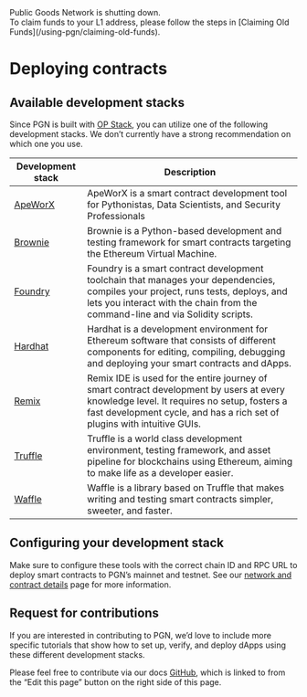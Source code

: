  
<Callout type="warning" emoji="⚠️">
  Public Goods Network is shutting down.<br/>To claim funds to your L1 address, please follow the steps in [Claiming Old Funds](/using-pgn/claiming-old-funds).
</Callout>

<br />

# Deploying contracts

## Available development stacks

Since PGN is built with [OP Stack](https://stack.optimism.io/), you can utilize one of the following development stacks. We don’t currently have a strong recommendation on which one you use.

| Development stack                                                           | Description                                                                                                                                                                                                          |
| --------------------------------------------------------------------------- | -------------------------------------------------------------------------------------------------------------------------------------------------------------------------------------------------------------------- |
| [ApeWorX](https://docs.apeworx.io/ape/stable/userguides/quickstart.html)    | ApeWorX is a smart contract development tool for Pythonistas, Data Scientists, and Security Professionals                                                                                                            |
| [Brownie](https://eth-brownie.readthedocs.io/en/stable/)                    | Brownie is a Python-based development and testing framework for smart contracts targeting the Ethereum Virtual Machine.                                                                                              |
| [Foundry](https://book.getfoundry.sh/)                                      | Foundry is a smart contract development toolchain that manages your dependencies, compiles your project, runs tests, deploys, and lets you interact with the chain from the command-line and via Solidity scripts.   |
| [Hardhat](https://hardhat.org/hardhat-runner/docs/getting-started#overview) | Hardhat is a development environment for Ethereum software that consists of different components for editing, compiling, debugging and deploying your smart contracts and dApps.                                     |
| [Remix](https://remix-project.org/)                                         | Remix IDE is used for the entire journey of smart contract development by users at every knowledge level. It requires no setup, fosters a fast development cycle, and has a rich set of plugins with intuitive GUIs. |
| [Truffle](https://trufflesuite.com/docs/truffle/)                           | Truffle is a world class development environment, testing framework, and asset pipeline for blockchains using Ethereum, aiming to make life as a developer easier.                                                   |
| [Waffle](https://ethereum-waffle.readthedocs.io/en/latest/)                 | Waffle is a library based on Truffle that makes writing and testing smart contracts simpler, sweeter, and faster.                                                                                                    |

## Configuring your development stack

Make sure to configure these tools with the correct chain ID and RPC URL to deploy smart contracts to PGN’s mainnet and testnet. See our [network and contract details](/network-and-contract-details) page for more information.

## Request for contributions

If you are interested in contributing to PGN, we’d love to include more specific tutorials that show how to set up, verify, and deploy dApps using these different development stacks.

Please feel free to contribute via our docs [GitHub](https://github.com/supermodularxyz/pgn-docs/pages/building-with-pgn/deploying-to-pgn.mdx), which is linked to from the “Edit this page” button on the right side of this page.
